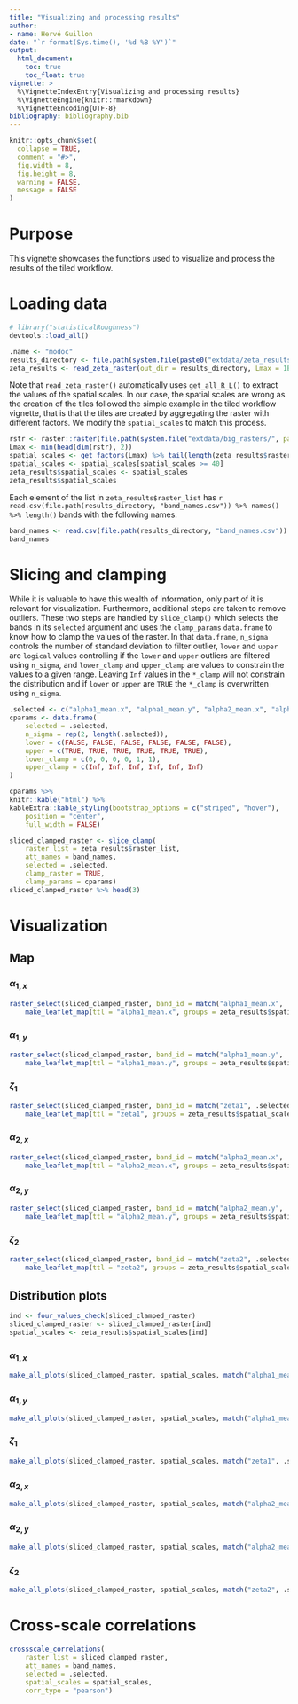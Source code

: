 ```yaml
---
title: "Visualizing and processing results"
author:
- name: Hervé Guillon
date: "`r format(Sys.time(), '%d %B %Y')`"
output: 
  html_document:
    toc: true
    toc_float: true
vignette: >
  %\VignetteIndexEntry{Visualizing and processing results}
  %\VignetteEngine{knitr::rmarkdown}
  %\VignetteEncoding{UTF-8}
bibliography: bibliography.bib
---
```


```r
knitr::opts_chunk$set(
  collapse = TRUE,
  comment = "#>",
  fig.width = 8, 
  fig.height = 8,
  warning = FALSE,
  message = FALSE
)
```

# Purpose

This vignette showcases the functions used to visualize and process the results of the tiled workflow.

# Loading data

```r
# library("statisticalRoughness")
devtools::load_all()
```


```r
.name <- "modoc"
results_directory <- file.path(system.file(paste0("extdata/zeta_results/", .name), package = "statisticalRoughness"))
zeta_results <- read_zeta_raster(out_dir = results_directory, Lmax = 1E3, raster_resolution = 10, .len = 10)
```

Note that `read_zeta_raster()` automatically uses `get_all_R_L()` to extract the values of the spatial scales.
In our case, the spatial scales are wrong as the creation of the tiles followed the simple example in the tiled workflow vignette, that is that the tiles are created by aggregating the raster with different factors.
We modify the `spatial_scales` to match this process.

```r
rstr <- raster::raster(file.path(system.file("extdata/big_rasters/", package = "statisticalRoughness"), paste0(.name, ".tif")))
Lmax <- min(head(dim(rstr), 2))
spatial_scales <- get_factors(Lmax) %>% tail(length(zeta_results$raster_list))
spatial_scales <- spatial_scales[spatial_scales >= 40]
zeta_results$spatial_scales <- spatial_scales
zeta_results$spatial_scales
```


Each element of the list in `zeta_results$raster_list` has `r read.csv(file.path(results_directory, "band_names.csv")) %>% names() %>% length()` bands with the following names:

```r
band_names <- read.csv(file.path(results_directory, "band_names.csv")) %>% names()
band_names
```

# Slicing and clamping

While it is valuable to have this wealth of information, only part of it is relevant for visualization.
Furthermore, additional steps are taken to remove outliers.
These two steps are handled by `slice_clamp()` which selects the bands in its `selected` argument and uses the `clamp_params` `data.frame` to know how to clamp the values of the raster.
In that `data.frame`, `n_sigma` controls the number of standard deviation to filter outlier, `lower` and `upper` are `logical` values controlling if the `lower` and `upper` outliers are filtered using `n_sigma`, and `lower_clamp` and `upper_clamp` are values to constrain the values to a given range.
Leaving `Inf` values in the `*_clamp` will not constrain the distribution and if `lower` or `upper` are `TRUE` the `*_clamp` is overwritten using `n_sigma`.

```r
.selected <- c("alpha1_mean.x", "alpha1_mean.y", "alpha2_mean.x", "alpha2_mean.y", "zeta1", "zeta2")
cparams <- data.frame(
	selected = .selected,
	n_sigma = rep(2, length(.selected)),
	lower = c(FALSE, FALSE, FALSE, FALSE, FALSE, FALSE),
	upper = c(TRUE, TRUE, TRUE, TRUE, TRUE, TRUE),
	lower_clamp = c(0, 0, 0, 0, 1, 1),
	upper_clamp = c(Inf, Inf, Inf, Inf, Inf, Inf)
)
```

```r
cparams %>% 
knitr::kable("html") %>% 
kableExtra::kable_styling(bootstrap_options = c("striped", "hover"),
	position = "center",
	full_width = FALSE)
```

```r
sliced_clamped_raster <- slice_clamp(
	raster_list = zeta_results$raster_list,
	att_names = band_names,
	selected = .selected,
	clamp_raster = TRUE, 
	clamp_params = cparams)
sliced_clamped_raster %>% head(3)
```


# Visualization

## Map {.tabset}

### $\alpha_{1,x}$


```r
raster_select(sliced_clamped_raster, band_id = match("alpha1_mean.x", .selected)) %>% 
	make_leaflet_map(ttl = "alpha1_mean.x", groups = zeta_results$spatial_scales, style = "continuous")
```

### $\alpha_{1,y}$

```r
raster_select(sliced_clamped_raster, band_id = match("alpha1_mean.y", .selected)) %>% 
	make_leaflet_map(ttl = "alpha1_mean.y", groups = zeta_results$spatial_scales, style = "continuous")
```

### $\zeta_{1}$

```r
raster_select(sliced_clamped_raster, band_id = match("zeta1", .selected)) %>% 
	make_leaflet_map(ttl = "zeta1", groups = zeta_results$spatial_scales, style = "continuous")
```

### $\alpha_{2,x}$


```r
raster_select(sliced_clamped_raster, band_id = match("alpha2_mean.x", .selected)) %>% 
	make_leaflet_map(ttl = "alpha2_mean.x", groups = zeta_results$spatial_scales, style = "continuous")
```

### $\alpha_{2,y}$

```r
raster_select(sliced_clamped_raster, band_id = match("alpha2_mean.y", .selected)) %>% 
	make_leaflet_map(ttl = "alpha2_mean.y", groups = zeta_results$spatial_scales, style = "continuous")
```

### $\zeta_{2}$

```r
raster_select(sliced_clamped_raster, band_id = match("zeta2", .selected)) %>% 
	make_leaflet_map(ttl = "zeta2", groups = zeta_results$spatial_scales, style = "continuous")
```

## Distribution plots {.tabset}

```r
ind <- four_values_check(sliced_clamped_raster)
sliced_clamped_raster <- sliced_clamped_raster[ind]
spatial_scales <- zeta_results$spatial_scales[ind]
```

### $\alpha_{1,x}$

```r
make_all_plots(sliced_clamped_raster, spatial_scales, match("alpha1_mean.x", .selected), "alpha1_mean.x", begin = 0.1, end = 0.85, direction = 1, option = "viridis")
```

### $\alpha_{1,y}$

```r
make_all_plots(sliced_clamped_raster, spatial_scales, match("alpha1_mean.y", .selected), "alpha1_mean.y", begin = 0.1, end = 0.85, direction = 1, option = "viridis")
```

### $\zeta_{1}$

```r
make_all_plots(sliced_clamped_raster, spatial_scales, match("zeta1", .selected), "zeta1", begin = 0.1, end = 0.85, direction = 1, option = "inferno")
```

### $\alpha_{2,x}$

```r
make_all_plots(sliced_clamped_raster, spatial_scales, match("alpha2_mean.x", .selected), "alpha2_mean.x", begin = 0.1, end = 0.85, direction = 1, option = "viridis")
```

### $\alpha_{2,y}$

```r
make_all_plots(sliced_clamped_raster, spatial_scales, match("alpha2_mean.y", .selected), "alpha2_mean.y", begin = 0.1, end = 0.85, direction = 1, option = "viridis")
```

### $\zeta_{2}$

```r
make_all_plots(sliced_clamped_raster, spatial_scales, match("zeta2", .selected), "zeta2", begin = 0.1, end = 0.85, direction = 1, option = "inferno")
```

# Cross-scale correlations

```r
crossscale_correlations(
	raster_list = sliced_clamped_raster,
	att_names = band_names,
	selected = .selected,
	spatial_scales = spatial_scales,
	corr_type = "pearson")
```